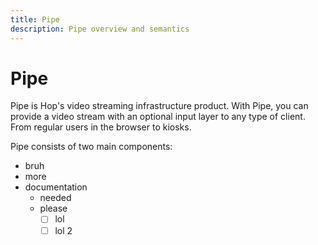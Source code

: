 ```yaml
---
title: Pipe
description: Pipe overview and semantics
---
```


# Pipe

Pipe is Hop's video streaming infrastructure product. With Pipe, you can provide a video stream with an optional input layer to any type of client. From regular users in the browser to kiosks.

Pipe consists of two main components:

- bruh
- more
- documentation
  - needed
  - please
    - [ ] lol
    - [ ] lol 2
